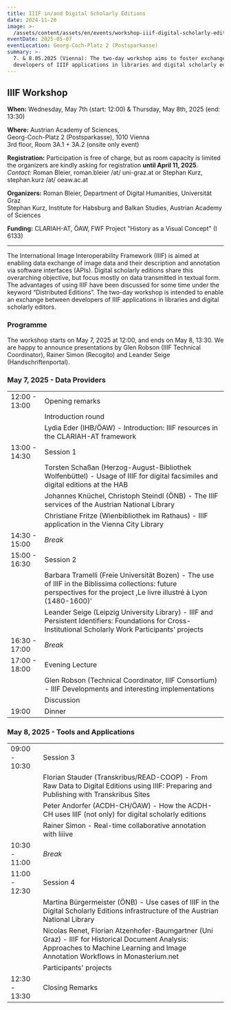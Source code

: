 ```yaml
---
title: IIIF in/and Digital Scholarly Editions
date: 2024-11-20
image: >-
  /assets/content/assets/en/events/workshop-iiif-digital-scholarly-editions/image.png
eventDate: 2025-05-07
eventLocation: Georg-Coch-Platz 2 (Postsparkasse)
summary: >-
  7. & 8.05.2025 (Vienna): The two-day workshop aims to foster exchange between
  developers of IIIF applications in libraries and digital scholarly editors.
---
```

## IIIF Workshop

**When:** Wednesday, May 7th (start: 12:00) & Thursday, May 8th, 2025 (end: 13:30)

**Where:** Austrian Academy of Sciences, \
Georg-Coch-Platz 2 (Postsparkasse), 1010 Vienna\
3rd floor, Room 3A.1 + 3A.2 (onsite only event)

**Registration:** Participation is free of charge, but as room capacity is limited the organizers are kindly asking for registration **until April 11, 2025**.\
*Contact:* Roman Bleier, roman.bleier /at/ uni-graz.at or Stephan Kurz, stephan.kurz /at/ oeaw\.ac.at

**Organizers:** Roman Bleier, Department of Digital Humanities, Universität Graz\
Stephan Kurz, Institute for Habsburg and Balkan Studies, Austrian Academy of Sciences

**Funding:** CLARIAH-AT, ÖAW, FWF Project "History as a Visual Concept" (I 6133)

---

The International Image Interoperability Framework (IIIF) is aimed at enabling data exchange of image data and their description and annotation via software interfaces (APIs). Digital scholarly editions share this overarching objective, but focus mostly on data transmitted in textual form. The advantages of using IIIF have been discussed for some time under the keyword “Distributed Editions”. The two-day workshop is intended to enable an exchange between developers of IIIF applications in libraries and digital scholarly editors.

### Programme

The workshop starts on May 7, 2025 at 12:00, and ends on May 8, 13:30. We are happy to announce presentations by Glen Robson (IIIF Technical Coordinator), Rainer Simon (Recogito) and Leander Seige (Handschriftenportal).

### May 7, 2025 - Data Providers&#x20;

|               |                                                                                                                                                                         |
| ------------- | ----------------------------------------------------------------------------------------------------------------------------------------------------------------------- |
| 12:00 - 13:00 | Opening remarks                                                                                                                                                         |
|               | Introduction round                                                                                                                                                      |
|               | Lydia Eder (IHB/ÖAW) - Introduction: IIIF resources in the CLARIAH-AT framework                                                                                         |
| 13:00 - 14:30 | Session 1                                                                                                                                                               |
|               | Torsten Schaßan (Herzog-August-Bibliothek Wolfenbüttel) - Usage of IIIF for digital facsimiles and digital editions at the HAB                                          |
|               | Johannes Knüchel, Christoph Steindl (ÖNB) - The IIIF services of the Austrian National Library                                                                          |
|               | Christiane Fritze (Wienbibliothek im Rathaus) - IIIF application in the Vienna City Library                                                                             |
| 14:30 - 15:00 | *Break*                                                                                                                                                                 |
| 15:00 - 16:30 | Session 2                                                                                                                                                               |
|               | Barbara Tramelli (Freie Universität Bozen) - The use of IIIF in the Biblissima collections: future perspectives for the project ,Le livre illustré à Lyon (1480-1600)'  |
|               | Leander Seige (Leipzig University Library) - IIIF and Persistent Identifiers: Foundations for Cross-Institutional Scholarly Work Participants' projects                 |
| 16:30 - 17:00 | *Break*                                                                                                                                                                 |
| 17:00 - 18:00 | Evening Lecture                                                                                                                                                         |
|               | Glen Robson (Technical Coordinator, IIIF Consortium) - IIIF Developments and interesting implementations                                                                |
|               | Discussion                                                                                                                                                              |
| 19:00         | Dinner                                                                                                                                                                  |

### May 8, 2025 - Tools and Applications

|               |                                                                                                                                                                                     |
| ------------- | ----------------------------------------------------------------------------------------------------------------------------------------------------------------------------------- |
| 09:00 - 10:30 | Session 3                                                                                                                                                                           |
|               | Florian Stauder (Transkribus/READ-COOP) - From Raw Data to Digital Editions using IIIF: Preparing and Publishing with Transkribus Sites                                             |
|               | Peter Andorfer (ACDH-CH/ÖAW) - How the ACDH-CH uses IIIF (not only) for digital scholarly editions                                                                                  |
|               | Rainer Simon - Real-time collaborative annotation with liiive                                                                                                                       |
| 10:30 - 11:00 | *Break*                                                                                                                                                                             |
| 11:00 - 12:30 | Session 4                                                                                                                                                                           |
|               | Martina Bürgermeister (ÖNB) - Use cases of IIIF in the Digital Scholarly Editions infrastructure of the Austrian National Library                                                   |
|               | Nicolas Renet, Florian Atzenhofer-Baumgartner (Uni Graz) - IIIF for Historical Document Analysis: Approaches to Machine Learning and Image Annotation Workflows in Monasterium.net  |
|               | Participants' projects                                                                                                                                                              |
| 12:30 - 13:30 | Closing Remarks                                                                                                                                                                     |

<DownloadButton label="download programme flyer" href="/assets/content/downloads/en/events/workshop-iiif-digital-scholarly-editions/20250507-iiif-workshop.pdf" />
